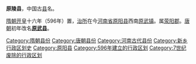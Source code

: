 '''原陵县'''，中国古[[县|县]]名。

[[隋朝|隋朝]][[开皇|开皇]]十六年（596年）置，[[治所|治所]]在今[[河南省|河南省]][[原阳县|原阳县]]西南[[原武镇|原武镇]]。属[[荥阳郡|荥阳郡]]。[[唐朝|唐朝]]初年改名'''[[原武县|原武县]]'''。 

[[Category:隋朝县份|Category:隋朝县份]]
[[Category:唐朝县份|Category:唐朝县份]]
[[Category:河南古代县份|Category:河南古代县份]]
[[Category:新乡行政区划史|Category:新乡行政区划史]]
[[Category:原阳县|Category:原阳县]]
[[Category:596年建立的行政区划|Category:596年建立的行政区划]]
[[Category:7世纪废除的行政区划|Category:7世纪废除的行政区划]]
{{stub}}